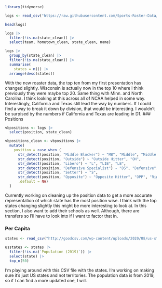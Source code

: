 ```r
library(tidyverse)
```

```r
logs <- read_csv("https://raw.githubusercontent.com/Sports-Roster-Data/womens-volleyball/main/rosters_2023_24.csv")
```

```r
head(logs)
```

```r
logs |>
  filter(!is.na(state_clean)) |>
  select(team, hometown_clean, state_clean, name)
```

```r
logs |>
  group_by(state_clean) |>
  filter(!is.na(state_clean)) |>
  summarise(
    states = n()) |>
  arrange(desc(states))
```
With the new roaster data, the top ten from my first presentation has changed slightly. Wisconsin is actually now in the top 10 where I think previously they were maybe top 20. Same thing with Minn. and North Carolina. I think looking at this across all of NCAA helped in some way. Interestingly, California and Texas still lead the way by numbers. If I could find a way to break it down by division, that would be interesting. I wouldn't be surpised by the numbers if California and Texas are leading in D1. 
### Positions

```r
vbpositions <- logs |>
  select(position, state_clean)
```

```r
vbpositions_clean <- vbpositions |>
  mutate(
    position = case_when (
      str_detect(position, "Middle Blocker") ~ "MB", "Middle", "Middle Hitter", "M", "MH", 
      str_detect(position, "Outside") ~ "Outside Hitter", "OH", 
      str_detect(position, "Libero") ~ "L", "LIB", "LB", 
      str_detect(position, "Defensive Specialist") ~ "DS", "Defensive", 
      str_detect(position, "Setter") ~ "S", 
      str_detect(position, "Opposite") ~ "Opposite Hitter", "OPP", "Right-Side", "RS", "Right", "Rightside",
      .default = NA)
  )
```
Currently working on cleaning up the position data to get a more accurate representation of which state has the most position wise. I think with the top states changing slightly this might be more interesting to look at. In this section, I also want to add their schools as well. Although, there are transfers so I'll have to look into if I want to factor that in. 

### Per Capita 

```r
states <- read_csv("http://goodcsv.com/wp-content/uploads/2020/08/us-states-territories.csv")
```

```r
usstates <- states |>
  filter(!is.na(`Population (2019)`)) |>
  select(state) |>
  top_n(50)
```
I'm playing around with this CSV file with the states. I'm working on making sure it's just US states and not territories. The population data is from 2019, so if I can find a more updated one, I will. 
